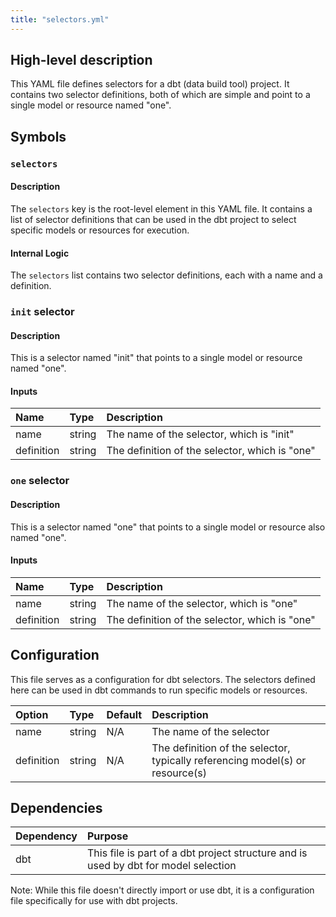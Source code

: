 ```yaml
---
title: "selectors.yml"
---
```


## High-level description
This YAML file defines selectors for a dbt (data build tool) project. It contains two selector definitions, both of which are simple and point to a single model or resource named "one".

## Symbols

### `selectors`
#### Description
The `selectors` key is the root-level element in this YAML file. It contains a list of selector definitions that can be used in the dbt project to select specific models or resources for execution.

#### Internal Logic
The `selectors` list contains two selector definitions, each with a name and a definition.

### `init` selector
#### Description
This is a selector named "init" that points to a single model or resource named "one".

#### Inputs
| Name | Type | Description |
|:-----|:-----|:------------|
| name | string | The name of the selector, which is "init" |
| definition | string | The definition of the selector, which is "one" |

### `one` selector
#### Description
This is a selector named "one" that points to a single model or resource also named "one".

#### Inputs
| Name | Type | Description |
|:-----|:-----|:------------|
| name | string | The name of the selector, which is "one" |
| definition | string | The definition of the selector, which is "one" |

## Configuration
This file serves as a configuration for dbt selectors. The selectors defined here can be used in dbt commands to run specific models or resources.

| Option | Type | Default | Description |
|:-------|:-----|:--------|:------------|
| name | string | N/A | The name of the selector |
| definition | string | N/A | The definition of the selector, typically referencing model(s) or resource(s) |

## Dependencies
| Dependency | Purpose |
|:-----------|:--------|
| dbt | This file is part of a dbt project structure and is used by dbt for model selection |

Note: While this file doesn't directly import or use dbt, it is a configuration file specifically for use with dbt projects.